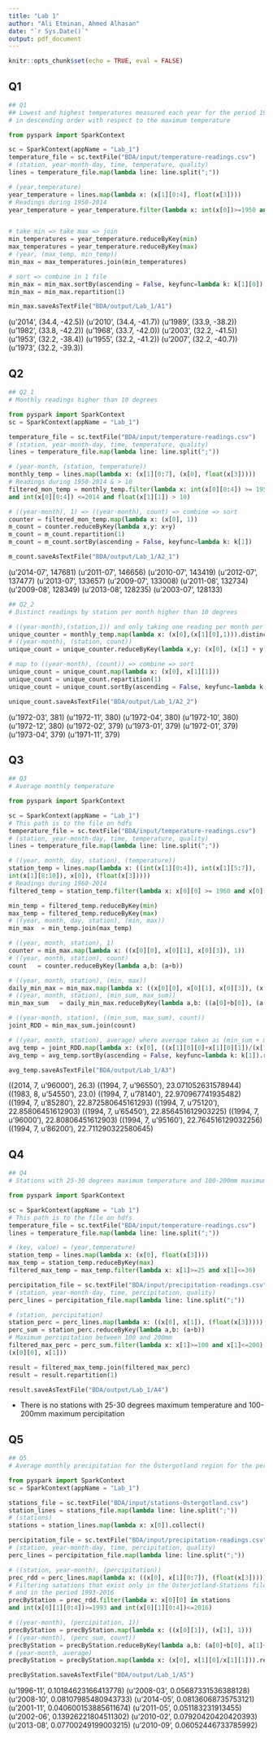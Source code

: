 ---
title: "Lab 1"
author: "Ali Etminan, Ahmed Alhasan"
date: "`r Sys.Date()`"
output: pdf_document
---

```{r setup, include=FALSE}
knitr::opts_chunk$set(echo = TRUE, eval = FALSE)
```

## Q1
```{python}
## Q1
## Lowest and highest temperatures measured each year for the period 1950-2014, 
# in descending order with respect to the maximum temperature

from pyspark import SparkContext

sc = SparkContext(appName = "Lab_1")
temperature_file = sc.textFile("BDA/input/temperature-readings.csv")
# (station, year-month-day, time, temperature, quality)
lines = temperature_file.map(lambda line: line.split(";"))

# (year,temperature)
year_temperature = lines.map(lambda x: (x[1][0:4], float(x[3])))
# Readings during 1950-2014
year_temperature = year_temperature.filter(lambda x: int(x[0])>=1950 and int(x[0])<=2014)


# take min => take max => join
min_temperatures = year_temperature.reduceByKey(min)
max_temperatures = year_temperature.reduceByKey(max)
# (year, (max_temp, min_temp))
min_max = max_temperatures.join(min_temperatures)

# sort => combine in 1 file
min_max = min_max.sortBy(ascending = False, keyfunc=lambda k: k[1][0])
min_max = min_max.repartition(1)

min_max.saveAsTextFile("BDA/output/Lab_1/A1")
```

(u'2014', (34.4, -42.5))\newline
(u'2010', (34.4, -41.7))\newline
(u'1989', (33.9, -38.2))\newline
(u'1982', (33.8, -42.2))\newline
(u'1968', (33.7, -42.0))\newline
(u'2003', (32.2, -41.5))\newline
(u'1953', (32.2, -38.4))\newline
(u'1955', (32.2, -41.2))\newline
(u'2007', (32.2, -40.7))\newline
(u'1973', (32.2, -39.3))\newline


## Q2
```{python}
## Q2_1
# Monthly readings higher than 10 degrees

from pyspark import SparkContext
sc = SparkContext(appName = "Lab_1")

temperature_file = sc.textFile("BDA/input/temperature-readings.csv")
# (station, year-month-day, time, temperature, quality)
lines = temperature_file.map(lambda line: line.split(";"))

# (year-month, (station, temperature))
monthly_temp = lines.map(lambda x: (x[1][0:7], (x[0], float(x[3]))))
# Readings during 1950-2014 & > 10
filtered_mon_temp = monthly_temp.filter(lambda x: int(x[0][0:4]) >= 1950 
and int(x[0][0:4]) <=2014 and float(x[1][1]) > 10)

# ((year-month), 1) => ((year-month), count) => combine => sort
counter = filtered_mon_temp.map(lambda x: (x[0], 1))
m_count = counter.reduceByKey(lambda x,y: x+y)
m_count = m_count.repartition(1) 
m_count = m_count.sortBy(ascending = False, keyfunc=lambda k: k[1])

m_count.saveAsTextFile("BDA/output/Lab_1/A2_1")
```

(u'2014-07', 147681)\newline
(u'2011-07', 146656)\newline
(u'2010-07', 143419)\newline
(u'2012-07', 137477)\newline
(u'2013-07', 133657)\newline
(u'2009-07', 133008)\newline
(u'2011-08', 132734)\newline
(u'2009-08', 128349)\newline
(u'2013-08', 128235)\newline
(u'2003-07', 128133)

```{python}
## Q2_2
# Distinct readings by station per month higher than 10 degrees

# ((year-month),(station,1)) and only taking one reading per month per station
unique_counter = monthly_temp.map(lambda x: (x[0],(x[1][0],1))).distinct() 
# ((year-month), (station, count))
unique_count = unique_counter.reduceByKey(lambda x,y: (x[0], (x[1] + y[1]))) 

# map to ((year-month), (count)) => combine => sort
unique_count = unique_count.map(lambda x: (x[0], x[1][1]))
unique_count = unique_count.repartition(1) 
unique_count = unique_count.sortBy(ascending = False, keyfunc=lambda k: k[1])

unique_count.saveAsTextFile("BDA/output/Lab_1/A2_2")
```

(u'1972-03', 381)\newline
(u'1972-11', 380)\newline
(u'1972-04', 380)\newline
(u'1972-10', 380)\newline
(u'1972-12', 380)\newline
(u'1972-02', 379)\newline
(u'1973-01', 379)\newline
(u'1972-01', 379)\newline
(u'1973-04', 379)\newline
(u'1971-11', 379)

## Q3
```{python}
## Q3
# Average monthly temperature

from pyspark import SparkContext

sc = SparkContext(appName = "Lab_1")
# This path is to the file on hdfs
temperature_file = sc.textFile("BDA/input/temperature-readings.csv")
# (station, year-month-day, time, temperature, quality)
lines = temperature_file.map(lambda line: line.split(";"))

# ((year, month, day, station), (temperature))
station_temp = lines.map(lambda x: ((int(x[1][0:4]), int(x[1][5:7]), 
int(x[1][8:10]), x[0]), (float(x[3]))))
# Readings during 1960-2014
filtered_temp = station_temp.filter(lambda x: x[0][0] >= 1960 and x[0][0] <=2014)

min_temp = filtered_temp.reduceByKey(min)
max_temp = filtered_temp.reduceByKey(max)
# ((year, month, day, station), (min, max))
min_max  = min_temp.join(max_temp)

# ((year, month, station), 1)
counter = min_max.map(lambda x: ((x[0][0], x[0][1], x[0][3]), 1))
# ((year, month, station), count)
count   = counter.reduceByKey(lambda a,b: (a+b))

# ((year, month, station), (min, max))
daily_min_max = min_max.map(lambda x: ((x[0][0], x[0][1], x[0][3]), (x[1])))
# ((year, month, station), (min_sum, max_sum))
min_max_sum   = daily_min_max.reduceByKey(lambda a,b: ((a[0]+b[0]), (a[1]+b[1])))

# ((year-month, station), ((min_sum, max_sum), count))
joint_RDD = min_max_sum.join(count)

# ((year, month, station), average) where average taken as (min_sum + max_sum / count * 2)
avg_temp = joint_RDD.map(lambda x: (x[0], ((x[1][0][0]+x[1][0][1])/(x[1][1]*2))))
avg_temp = avg_temp.sortBy(ascending = False, keyfunc=lambda k: k[1]).repartition(1)

avg_temp.saveAsTextFile("BDA/output/Lab_1/A3")
```

((2014, 7, u'96000'), 26.3) \newline
((1994, 7, u'96550'), 23.071052631578944) \newline
((1983, 8, u'54550'), 23.0) \newline
((1994, 7, u'78140'), 22.970967741935482) \newline
((1994, 7, u'85280'), 22.872580645161293) \newline
((1994, 7, u'75120'), 22.85806451612903) \newline
((1994, 7, u'65450'), 22.856451612903225) \newline
((1994, 7, u'96000'), 22.80806451612903) \newline
((1994, 7, u'95160'), 22.764516129032256)  \newline
((1994, 7, u'86200'), 22.711290322580645) 

## Q4
```{python}
## Q4
# Stations with 25-30 degrees maximum temperature and 100-200mm maximum percipitation

from pyspark import SparkContext

sc = SparkContext(appName = "Lab 1")
# This path is to the file on hdfs
temperature_file = sc.textFile("BDA/input/temperature-readings.csv")
lines = temperature_file.map(lambda line: line.split(";"))

# (key, value) = (year,temperature)
station_temp = lines.map(lambda x: (x[0], float(x[3])))
max_temp = station_temp.reduceByKey(max)
filtered_max_temp = max_temp.filter(lambda x: x[1]>=25 and x[1]<=30)

percipitation_file = sc.textFile("BDA/input/precipitation-readings.csv")
# (station, year-month-day, time, percipitation, quality)
perc_lines = percipitation_file.map(lambda line: line.split(";"))

# (station, percipitation)
station_perc = perc_lines.map(lambda x: ((x[0], x[1]), (float(x[3]))))
perc_sum = station_perc.reduceByKey(lambda a,b: (a+b))
# Maximum percipitation between 100 and 200mm
filtered_max_perc = perc_sum.filter(lambda x: x[1]>=100 and x[1]<=200).map(lambda x: 
(x[0][0], x[1]))

result = filtered_max_temp.join(filtered_max_perc)
result = result.repartition(1)

result.saveAsTextFile("BDA/output/Lab_1/A4")
```
- There is no stations with 25-30 degrees maximum temperature and 100-200mm maximum percipitation

## Q5
```{python}
## Q5
# Average monthly precipitation for the Östergotland region for the period 1993-2016

from pyspark import SparkContext
sc = SparkContext(appName = "Lab_1")

stations_file = sc.textFile("BDA/input/stations-Ostergotland.csv")
station_lines = stations_file.map(lambda line: line.split(";"))
# (stations)
stations = station_lines.map(lambda x: x[0]).collect()

percipitation_file = sc.textFile("BDA/input/precipitation-readings.csv")
# (station, year-month-day, time, percipitation, quality)
perc_lines = percipitation_file.map(lambda line: line.split(";"))

# ((station, year-month), (percipitation))
prec_rdd = perc_lines.map(lambda x: ((x[0], x[1][0:7]), (float(x[3]))))
# Filtering satations that exist only in the Osterjotland-Stations file 
# and in the period 1993-2016
precByStation = prec_rdd.filter(lambda x: x[0][0] in stations 
and int(x[0][1][0:4])>=1993 and int(x[0][1][0:4])<=2016)

# ((year-month), (percipitation, 1))
precByStation = precByStation.map(lambda x: ((x[0][1]), (x[1], 1)))
# ((year-month), (perc_sum, count))
precByStation = precByStation.reduceByKey(lambda a,b: (a[0]+b[0], a[1]+b[1]))
# (year-month, average)
precByStation = precByStation.map(lambda x: (x[0], x[1][0]/x[1][1])).repartition(1)

precByStation.saveAsTextFile("BDA/output/Lab_1/A5")
```

(u'1996-11', 0.10184623166413778)\newline
(u'2008-03', 0.05687331536388128)\newline
(u'2008-10', 0.08107985480943733)\newline
(u'2014-05', 0.08136068735753121)\newline
(u'2001-11', 0.040600153885611674)\newline
(u'2011-05', 0.051183231913455)\newline
(u'2002-06', 0.13926221804511302)\newline
(u'2010-02', 0.07920420420420393)\newline
(u'2013-08', 0.07700249199003215)\newline
(u'2010-09', 0.06052446733785992)

